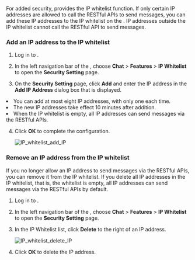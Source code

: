 
For added security, <Vg k="COMPANY"/> <Vg k="CHAT"/> provides the IP whitelist function. If only certain IP addresses are allowed to call the RESTful APIs to send messages, you can add these IP addresses to the IP whitelist on the <Link to="{{Global.AGORA_CONSOLE_URL}}"><Vg k="CONSOLE" /></Link>. IP addresses outside the IP whitelist cannot call the RESTful API to send messages.

### Add an IP address to the IP whitelist

1. Log in to <Link to="{{Global.AGORA_CONSOLE_URL}}"><Vg k="CONSOLE" /></Link>.

2. In the left navigation bar of the <Link to="{{Global.AGORA_CONSOLE_URL}}"><Vg k="CONSOLE" /></Link>, choose **Chat** > **Features** > **IP Whitelist** to open the **Security Setting** page.

3. On the **Security Setting** page, click **Add** and enter the IP address in the **Add IP Address** dialog box that is displayed.

<div class="alert info"><li>You can add at most eight IP addresses, with only one each time.</li><li>The new IP addresses take effect 10 minutes after addition. </li><li>When the IP whitelist is empty, all IP addresses can send messages via the RESTful APIs.</li></div>

4. Click **OK** to complete the configuration.

    ![IP_whitelist_add_IP](https://agora-doc.s3.us-east-1.amazonaws.com/images/chat/IP_whitelist_add_IP.png)

### Remove an IP address from the IP whitelist

If you no longer allow an IP address to send messages via the RESTful APIs, you can remove it from the IP whitelist. If you delete all IP addresses in the IP whitelist, that is, the whitelist is empty, all IP addresses can send messages via the RESTful APIs by default.

1. Log in to <Link to="{{Global.AGORA_CONSOLE_URL}}"><Vg k="CONSOLE" /></Link>.

2. In the left navigation bar of the <Link to="{{Global.AGORA_CONSOLE_URL}}"><Vg k="CONSOLE" /></Link>, choose **Chat** > **Features** > **IP Whitelist** to open the **Security Setting** page.

3. In the IP Whitelist list, click **Delete** to the right of an IP address.

    ![IP_whitelist_delete_IP](https://agora-doc.s3.us-east-1.amazonaws.com/images/chat/IP_whitelist_delete_IP.png)

4. Click **OK** to delete the IP address.